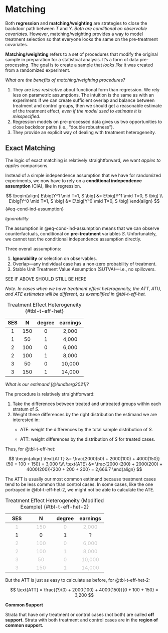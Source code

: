 # Matching

Both **regression** and **matching/weighting** are strategies to close the backdoor path between $T$ and $Y$. *Both are conditional on observable covariates.* However, matching/weighting provides a way to model treatment selection so that everyone looks the same on the pre-treatment covariates.

**Matching/weighting** refers to a set of procedures that modify the original sample in preparation for a statistical analysis. It's a form of data pre-processing. The goal is to create a sample that *looks like* it was created from a randomized experiment.

*What are the benefits of matching/weighting procedures?*

1.  They are *less restrictive* about functional form than regression. We rely less on parametric assumptions. The intuition is the same as with an experiment: if we can create sufficient overlap and balance between treatment and control groups, then we should get a reasonable estimate of the treatment effect, *even if the model used to estimate it is misspecified*.
2.  Regression models on pre-processed data gives us two opportunities to close backdoor paths (i.e., "double robustness").
3.  They provide an explicit way of dealing with treatment heterogeneity.

## Exact Matching

The logic of exact matching is relatively straightforward, we want *apples to apples* comparisons.

Instead of a simple independence assumption that we have for randomized experiments, we now have to rely on a **conditional independence assumption** (CIA), like in regression.

$$
\begin{align}
E\big[Y^1 \mid T=1, S \big] &= E\big[Y^1 \mid T=0, S \big] \\
E\big[Y^0 \mid T=1, S \big] &= E\big[Y^0 \mid T=0, S \big]
\end{align}
$$ {#eq-cond-ind-assumption}

<aside>*Ignorability*</aside>

The assumption in @eq-cond-ind-assumption means that we can observe counterfactuals, conditional on **pre-treatment** variables $S$. Unfortunately, we cannot test the conditional independence assumption directly.

Three overall assumptions:

1.  **Ignorability** or selection on observables.
2.  Overlap---any individual case has a non-zero probability of treatment.
3.  Stable Unit Treatment Value Assumption (SUTVA)---i.e., no spillovers.

SEE IF ABOVE SHOULD STILL BE HERE

*Note. In cases when we have treatment effect heterogeneity, the ATT, ATU, and ATE estimates will be different, as exemplified in @tbl-t-eff-het.*

| SES |  N  | degree | earnings |
|:---:|:---:|:------:|:--------:|
|  1  | 150 |   0    |  2,000   |
|  1  | 50  |   1    |  4,000   |
|  2  | 100 |   0    |  6,000   |
|  2  | 100 |   1    |  8,000   |
|  3  | 50  |   0    |  10,000  |
|  3  | 150 |   1    |  14,000  |

: Treatment Effect Heterogeneity {#tbl-t-eff-het}

*What is our estimand [@lundberg2021]?*

The procedure is relatively straightforward:

1.  Take the differences between treated and untreated groups within each stratum of $S$.
2.  Weight these differences by the right distribution the estimand we are interested in:
    -   ATE: weight the differences by the total sample distribution of $S$.

    -   ATT: weight differences by the distribution of $S$ for treated cases.

Thus, for @tbl-t-eff-het:

$$
\begin{align}
\text{ATT} &= \frac{2000(50) + 2000(100) + 4000(150)}{50 + 100 + 150} = 3,000 \\\\
\text{ATE} &= \frac{2000 (200) + 2000(200) + 4000(200)}{200 + 200 + 200} = 2,666.7
\end{align}
$$

The ATT is usually our most common estimand because treatment cases tend to be less common than control cases. In some cases, like the one portrayed in @tbl-t-eff-het-2, we might not be able to calculate the ATE.

|             SES              |               N                |            degree            |             earnings              |
|:----------------------------:|:------------------------------:|:----------------------------:|:---------------------------------:|
| [1]{style="color: #C5C5C5;"} | [150]{style="color: #C5C5C5;"} | [0]{style="color: #C5C5C5;"} | [2,000]{style="color: #C5C5C5;"}  |
|              1               |               0                |              1               |                 ?                 |
| [2]{style="color: #C5C5C5;"} | [100]{style="color: #C5C5C5;"} | [0]{style="color: #C5C5C5;"} | [6,000]{style="color: #C5C5C5;"}  |
| [2]{style="color: #C5C5C5;"} | [100]{style="color: #C5C5C5;"} | [1]{style="color: #C5C5C5;"} | [8,000]{style="color: #C5C5C5;"}  |
| [3]{style="color: #C5C5C5;"} | [50]{style="color: #C5C5C5;"}  | [0]{style="color: #C5C5C5;"} | [10,000]{style="color: #C5C5C5;"} |
| [3]{style="color: #C5C5C5;"} | [150]{style="color: #C5C5C5;"} | [1]{style="color: #C5C5C5;"} | [14,000]{style="color: #C5C5C5;"} |

: Treatment Effect Heterogeneity (Modified Example) {#tbl-t-eff-het-2}

But the ATT is just as easy to calculate as before, for @tbl-t-eff-het-2:

$$
\text{ATT} = \frac{(?)(0) + 2000(100) + 4000(150)}{0 + 100 + 150} = 3,200
$$

**Common Support**

Strata that have only treatment or control cases (not both) are called **off support.** Strata with both treatment and control cases are in the **region of common support.**
